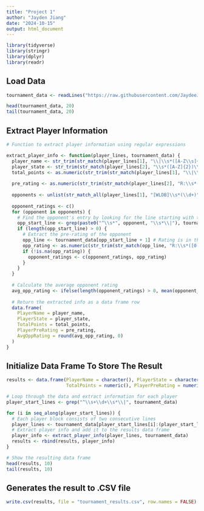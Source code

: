 ---
title: "Project 1"
author: "Jayden Jiang"
date: "2024-10-15"
output: html_document
---

```{r}
library(tidyverse)
library(stringr)
library(dplyr)
library(readr)
```
## Load Data
```{r}
tournament_data <- readLines("https://raw.githubusercontent.com/JaydeeJan/Project-1/refs/heads/main/tournamentinfo.txt")

head(tournament_data, 20)
tail(tournament_data, 20)

```
## Extract Player Information 
```{r}

# Function to extract player information using regular expressions

extract_player_info <- function(player_lines, tournament_data) {
  player_name <- str_trim(str_match(player_lines[1], "\\|\\s*([A-Z\\s]+)\\s*\\|")[2])
  player_state <- str_trim(str_match(player_lines[2], "\\s*([A-Z]{2})\\s*\\|")[2])
  total_points <- as.numeric(str_trim(str_match(player_lines[1], "\\|\\s*([0-9\\.]+)\\s*\\|")[2]))
  
  pre_rating <- as.numeric(str_trim(str_match(player_lines[2], "R:\\s*([0-9]+)")[2]))
  
  opponents <- unlist(str_match_all(player_lines[1], "[WLDB]\\s*(\\d+)"))
  
  opponent_ratings <- c()
  for (opponent in opponents) {
    # Find the opponent's entry by looking for the line starting with the opponent's number
    opp_start_line <- grep(paste0("^\\s*", opponent, "\\s*\\|"), tournament_data)
    if (length(opp_start_line) > 0) {
      # Extract the pre-rating of the opponent
      opp_line <- tournament_data[opp_start_line + 1] # Rating is in the line below
      opp_rating <- as.numeric(str_trim(str_match(opp_line, "R:\\s*([0-9]+)")[2]))
      if (!is.na(opp_rating)) {
        opponent_ratings <- c(opponent_ratings, opp_rating)
      }
    }
  }
  
  # Calculate the average opponent rating
  avg_opp_rating <- ifelse(length(opponent_ratings) > 0, mean(opponent_ratings), NA)
  
  # Return the extracted info as a data frame row
  data.frame(
    PlayerName = player_name,
    PlayerState = player_state,
    TotalPoints = total_points,
    PlayerPreRating = pre_rating,
    AvgOppRating = round(avg_opp_rating, 0)
  )
}

```

## Initialize Data Frame To Store The Result
```{r}
results <- data.frame(PlayerName = character(), PlayerState = character(),
                      TotalPoints = numeric(), PlayerPreRating = numeric(), AvgOppRating = numeric())

# Loop through the data and extract information for each player
player_start_lines <- grep("^\\s+\\d+\\s*\\|", tournament_data)

for (i in seq_along(player_start_lines)) {
  # Each player block consists of two consecutive lines
  player_lines <- tournament_data[player_start_lines[i]:(player_start_lines[i] + 1)]
  # Extract player info and add it to the results data frame
  player_info <- extract_player_info(player_lines, tournament_data)
  results <- rbind(results, player_info)
}

# Show the resulting data frame
head(results, 10)
tail(results, 10)

```

## Generates the result to .CSV file
```{r}
write.csv(results, file = "tournament_results.csv", row.names = FALSE)
```

